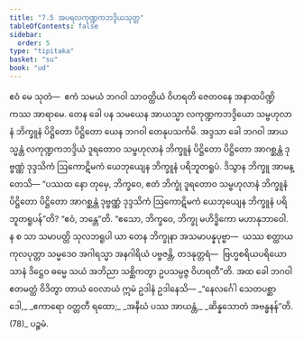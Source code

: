 ```yaml
---
title: "7.5 အပရလကုဏ္ဍကဘဒ္ဒိယသုတ္တ"
tableOfContents: false
sidebar:
  order: 5
type: "tipitaka"
basket: "su"
book: "ud"
---
```



<DynamicBreadcrumb />

<Division number="65" book="ud" e="ch" v="18" p="172">

<Paragraph number="623" book="ud">
ဧဝံ မေ သုတံ—  ဧကံ သမယံ ဘဂဝါ သာဝတ္ထိယံ ဝိဟရတိ ဇေတဝနေ အနာထပိဏ္ဍိကဿ အာရာမေ. တေန ခေါ ပန သမယေန အာယသ္မာ လကုဏ္ဍကဘဒ္ဒိယော သမ္ဗဟုလာနံ ဘိက္ခူနံ ပိဋ္ဌိတော ပိဋ္ဌိတော ယေန ဘဂဝါ တေနုပသင်္ကမိ.
</Paragraph>

<Paragraph number="624" book="ud">
အဒ္ဒသာ ခေါ ဘဂဝါ အာယသ္မန္တံ လကုဏ္ဍကဘဒ္ဒိယံ ဒူရတောဝ သမ္ဗဟုလာနံ ဘိက္ခူနံ ပိဋ္ဌိတော ပိဋ္ဌိတော အာဂစ္ဆန္တံ ဒုဗ္ဗဏ္ဏံ ဒုဒ္ဒသိကံ ဩကောဋိမကံ ယေဘုယျေန ဘိက္ခူနံ ပရိဘူတရူပံ. ဒိသွာန ဘိက္ခူ အာမန္တေသိ—
</Paragraph>

<Paragraph number="625" book="ud">
“ပဿထ နော တုမှေ, ဘိက္ခဝေ, ဧတံ ဘိက္ခုံ ဒူရတောဝ သမ္ဗဟုလာနံ ဘိက္ခူနံ ပိဋ္ဌိတော ပိဋ္ဌိတော အာဂစ္ဆန္တံ ဒုဗ္ဗဏ္ဏံ ဒုဒ္ဒသိကံ ဩကောဋိမကံ ယေဘုယျေန ဘိက္ခူနံ ပရိဘူတရူပန်”တိ? “ဧဝံ, ဘန္တေ”တိ.
</Paragraph>

<Paragraph number="626" book="ud">
“ဧသော, ဘိက္ခဝေ, ဘိက္ခု မဟိဒ္ဓိကော မဟာနုဘာဝေါ. န စ သာ သမာပတ္တိ သုလဘရူပါ ယာ တေန ဘိက္ခုနာ အသမာပန္နပုဗ္ဗာ—  ယဿ စတ္ထာယ ကုလပုတ္တာ သမ္မဒေဝ အဂါရသ္မာ အနဂါရိယံ ပဗ္ဗဇန္တိ, တဒနုတ္တရံ—  ဗြဟ္မစရိယပရိယောသာနံ ဒိဋ္ဌေဝ ဓမ္မေ သယံ အဘိညာ သစ္ဆိကတွာ ဥပသမ္ပဇ္ဇ ဝိဟရတီ”တိ.
</Paragraph>

<Paragraph number="627" book="ud">
အထ ခေါ ဘဂဝါ ဧတမတ္ထံ ဝိဒိတွာ တာယံ ဝေလာယံ ဣမံ ဥဒါနံ ဥဒါနေသိ—
</Paragraph>

<Paragraph number="628" type="verses" book="ud">
_“နေလင်္ဂေါ သေတပစ္ဆာဒေါ,_  
_ဧကာရော ဝတ္တတီ ရထော;_  
_အနီဃံ ပဿ အာယန္တံ,_  
_ဆိန္နသောတံ အဗန္ဓနန်”တိ. (78)_  


</Paragraph>
</Division>

<Paragraph number="629" type="center" book="ud">
ပဉ္စမံ.
</Paragraph>